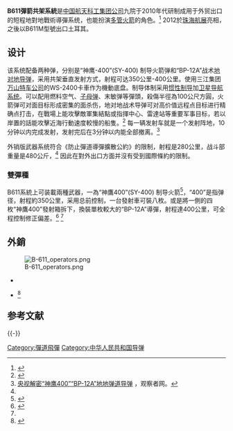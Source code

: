 {{Infobox_Missile
| is_missile=yes
|name=B611彈箭共架系統
|image= 
|image_size= 
|image_caption= 
|Function=地對地飛彈
|Contractor=中国航天科工集团公司
|Unit_cost= 
|Deployment= 1999
|Engine= 固體燃料发动机
|Launch_mass= 2-2.5噸之間
|Length= 
|Diameter= 
|Wing_span= 
|Speed=
|Range=70公里到280公里<ref name="解密神鹰400和BP-12A" />
|Flying_altitude=
|Warhead=480千克
|Guidance=慣性/衛星導引
|Launch_platform= 陸射車輛平台
}}
'''B611彈箭共架系統'''是[[中国航天科工集团公司|中国航天科工集团公司]]九院于2010年代研制成用于外贸出口的短程地對地戰術導彈系统，也能扮演[[多管火箭|多管火箭]]的角色。<ref>{{Cite web |url=http://military.dwnews.com/big5/news/2012-11-15/58962695-all.html |title=珠海亮相新型營級飛彈 |access-date=2014-09-11 |archive-url=https://web.archive.org/web/20140911183512/http://military.dwnews.com/big5/news/2012-11-15/58962695-all.html |archive-date=2014-09-11 |dead-url=yes }}</ref> 
2012於[[珠海航展|珠海航展]]亮相，之後以B611M型號出口土耳其。

==设计==
该系统配备两种弹，分别是“神鹰-400”(SY-400) 制导火箭弹和“BP-12A”战术[[地对地导弹|地对地导弹]]，采用共架垂直发射方式，射程可达350公里-400公里。使用三江集团[[万山特种车辆|万山特车公司]]的WS-2400卡車作为機動底盘。制导体制采用[[惯性制导|惯性制导]]加[[卫星导航系统|卫星导航系统]]。可以配用燃料空气、[[子母弹|子母弹]]、末敏弹等彈頭，殺傷半徑為100公尺方圓，火箭弹可对面目标形成密集的面杀伤，地对地战术导弹可对高价值远程点目标进行精确点打击，在戰場上能攻擊敵軍集結點或指揮中心、雷達站等重要军事目标，若以岸置的話能攻擊近海行動速度較慢的船隻。<ref>{{Cite web |url=http://mil.news.sina.com.cn/2010-11-16/2127619382.html |title=火箭與導彈共架 |accessdate=2014-09-11 |archive-date=2014-09-11 |archive-url=https://web.archive.org/web/20140911170730/http://mil.news.sina.com.cn/2010-11-16/2127619382.html |dead-url=no }}</ref>
每一辆发射车就是一个发射阵地，10分钟以内完成发射，发射完后在3分钟以内能全部撤离。<ref name="解密神鹰400和BP-12A">[http://www.guancha.cn/military-affairs/2014_09_12_266359.shtml 央视解密“神鹰400”“BP-12A”地地弹道导弹] {{Wayback|url=http://www.guancha.cn/military-affairs/2014_09_12_266359.shtml |date=20150227095119 }}，观察者网。</ref>

外销版武器系统符合《防止彈道導彈擴散公約》的限制，射程是280公里，战斗部重量是480公斤，<ref name="解密神鹰400和BP-12A" /> 因此在對外出口方面并沒有受到國際條約的限制。

===雙彈種===
B611系統上可装載兩種武器，一為“神鷹400”(SY-400) 制导火箭<ref>{{Cite web |url=https://www.youtube.com/watch?v=VVEGpFrl5vs |title=央視-雙彈全能戰士 |accessdate=2015-08-16 |archive-date=2016-03-28 |archive-url=https://web.archive.org/web/20160328033139/https://www.youtube.com/watch?v=VVEGpFrl5vs |dead-url=no }}</ref>，“400”是指弹径，射程約350公里，采用总前控制，一台發射車可裝八枚。或是將一側的四枚“神鷹400”發射箱拆下，換裝單枚較大的“BP-12A”導彈，射程達400公里，可全程控制修正偏差。<ref>{{Cite web |url=http://news.cntv.cn/2014/09/10/VIDE1410358675930386.shtml |title=央視-中國新導彈 |accessdate=2014-09-11 |archive-date=2014-09-11 |archive-url=https://web.archive.org/web/20140911151956/http://news.cntv.cn/2014/09/10/VIDE1410358675930386.shtml |dead-url=no }}</ref> <ref name="解密神鹰400和BP-12A" />
==外銷==
[[File:B-611_operators.png|thumb]]

*{{TUR}}
*{{QAT}}<ref>{{cite web |url=http://slide.mil.news.sina.com.cn/l/slide_8_326_59188.html |title=卡塔尔曝光中国BP-12A弹道导弹 |publisher=新浪军事 |date=2017年12月18日 |accessdate=2018年6月25日 |archive-date=2018年6月24日 |archive-url=https://web.archive.org/web/20180624204804/http://slide.mil.news.sina.com.cn/l/slide_8_326_59188.html |dead-url=no }}</ref>

== 参考文献 ==
{{Reflist|2}}

{{-}}
{{中国导弹|ssm}}

[[Category:彈道飛彈|Category:彈道飛彈]]
[[Category:中华人民共和国导弹|Category:中华人民共和国导弹]]